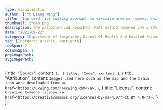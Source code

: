 ```yaml
---
type: visualisation
author: ["Yu Liang Weng"]
title: "Improved rice cooking approach to maximise arsenic removal while preserving nutrient elements"
thumbnail: thumb.png
description: The parboiled and absorbed (PBA) method removed 54% & 73% inorganic arsenic (iAs) from brown & white rice. The PBA method raised margin of exposure (MOE) by 3.7 and 2.2 times for white and brown rice, respectively.
date: "2021-09-22"
category: [Department of Geography, School Of Health And Related Research]
tag: [Inorganic arsenic, Nutrients]
rowSpan: 2
columnSpan: 1
pngImagePath:
svgImagePath:
---
```


<div className="flex justify-center"></div>

<VisPagination mdx={props.mdx}>
  <EmbedCode localPath="svgImagePath" />
</VisPagination>
<VisDetail mdx={props.mdx} />

  {
    title: "Source",
    content: ``
  },
  {
    title: "Code",
    content: ``
  },
  {
    title: "Attribution",
    content: `Images used here such as the map and the brain icon were downloaded from <a href="https://uxwing.com/">uxwing.com</a>.`
  },
  {
    title: "License",
    content: `Creative Commons license <a href="https://creativecommons.org/licenses/by-sa/4.0/">CC BY 4.0</a>.`
  }
];

<VisDiv>
  <Tab data={data} />
</VisDiv>
